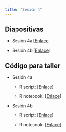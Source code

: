 ```yaml
---
title: "Sesion 4"
---
```


## Diapositivas

- Sesión 4a [[Enlace](../Sesiones/Sesion-4/Sesion-4a.html)]

- Sesión 4b [[Enlace](../Sesiones/Sesion-4/Sesion-4b.html)]


## Código para taller

- Sesión 4a:

    + R script: [[Enlace](../Sesiones/Sesion-4/Code/Sesion4a.r)]
    
    + R notebook: [[Enlace](../Sesiones/Sesion-4/Code/Sesion4a.Rmd)]

- Sesión 4b:

    + R script: [[Enlace](../Sesiones/Sesion-4/Code/Sesion4a.r)]
    
    + R notebook: [[Enlace](../Sesiones/Sesion-4/Code/Sesion4b.Rmd)]